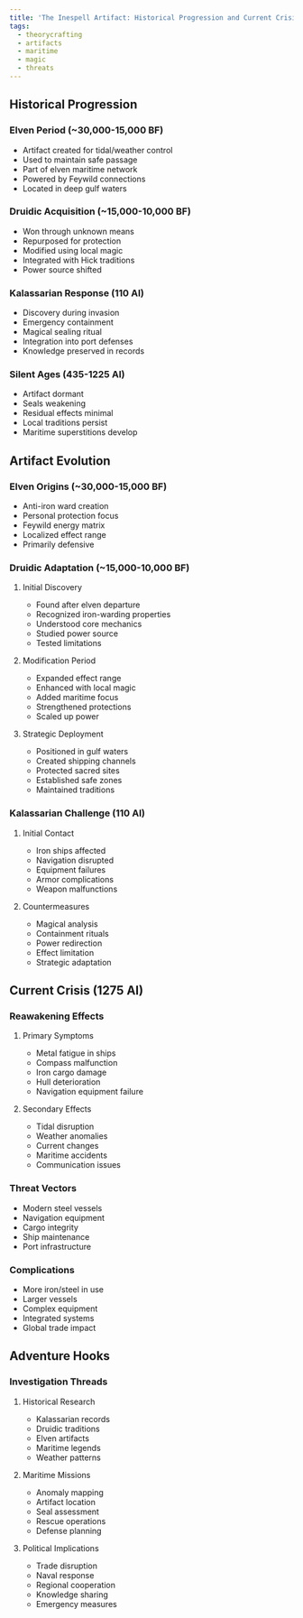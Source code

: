 ```yaml
---
title: 'The Inespell Artifact: Historical Progression and Current Crisis'
tags:
  - theorycrafting
  - artifacts
  - maritime
  - magic
  - threats
---
```



## Historical Progression

### Elven Period (~30,000-15,000 BF)

- Artifact created for tidal/weather control
- Used to maintain safe passage
- Part of elven maritime network
- Powered by Feywild connections
- Located in deep gulf waters

### Druidic Acquisition (~15,000-10,000 BF)

- Won through unknown means
- Repurposed for protection
- Modified using local magic
- Integrated with Hick traditions
- Power source shifted

### Kalassarian Response (110 AI)

- Discovery during invasion
- Emergency containment
- Magical sealing ritual
- Integration into port defenses
- Knowledge preserved in records

### Silent Ages (435-1225 AI)

- Artifact dormant
- Seals weakening
- Residual effects minimal
- Local traditions persist
- Maritime superstitions develop

## Artifact Evolution

### Elven Origins (~30,000-15,000 BF)

- Anti-iron ward creation
- Personal protection focus
- Feywild energy matrix
- Localized effect range
- Primarily defensive

### Druidic Adaptation (~15,000-10,000 BF)

1. Initial Discovery

   - Found after elven departure
   - Recognized iron-warding properties
   - Understood core mechanics
   - Studied power source
   - Tested limitations

2. Modification Period

   - Expanded effect range
   - Enhanced with local magic
   - Added maritime focus
   - Strengthened protections
   - Scaled up power

3. Strategic Deployment
   - Positioned in gulf waters
   - Created shipping channels
   - Protected sacred sites
   - Established safe zones
   - Maintained traditions

### Kalassarian Challenge (110 AI)

1. Initial Contact

   - Iron ships affected
   - Navigation disrupted
   - Equipment failures
   - Armor complications
   - Weapon malfunctions

2. Countermeasures
   - Magical analysis
   - Containment rituals
   - Power redirection
   - Effect limitation
   - Strategic adaptation

## Current Crisis (1275 AI)

### Reawakening Effects

1. Primary Symptoms

   - Metal fatigue in ships
   - Compass malfunction
   - Iron cargo damage
   - Hull deterioration
   - Navigation equipment failure

2. Secondary Effects
   - Tidal disruption
   - Weather anomalies
   - Current changes
   - Maritime accidents
   - Communication issues

### Threat Vectors

- Modern steel vessels
- Navigation equipment
- Cargo integrity
- Ship maintenance
- Port infrastructure

### Complications

- More iron/steel in use
- Larger vessels
- Complex equipment
- Integrated systems
- Global trade impact

## Adventure Hooks

### Investigation Threads

1. Historical Research

   - Kalassarian records
   - Druidic traditions
   - Elven artifacts
   - Maritime legends
   - Weather patterns

2. Maritime Missions

   - Anomaly mapping
   - Artifact location
   - Seal assessment
   - Rescue operations
   - Defense planning

3. Political Implications
   - Trade disruption
   - Naval response
   - Regional cooperation
   - Knowledge sharing
   - Emergency measures
